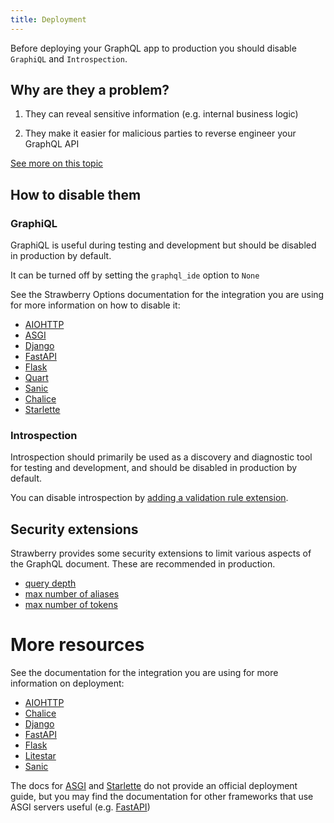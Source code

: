 ```yaml
---
title: Deployment
---
```



Before deploying your GraphQL app to production you should disable `GraphiQL`
and `Introspection`.

## Why are they a problem?

1. They can reveal sensitive information (e.g. internal business logic)

2. They make it easier for malicious parties to reverse engineer your GraphQL
   API

[See more on this topic](https://www.apollographql.com/blog/graphql/security/why-you-should-disable-graphql-introspection-in-production/)

## How to disable them

### GraphiQL

GraphiQL is useful during testing and development but should be disabled in
production by default.

It can be turned off by setting the `graphql_ide` option to `None`

See the Strawberry Options documentation for the integration you are using for
more information on how to disable it:

- [AIOHTTP](../integrations/aiohttp.md#options)
- [ASGI](../integrations/asgi.md#options)
- [Django](../integrations/django.md#options)
- [FastAPI](../integrations/fastapi.md#options)
- [Flask](../integrations/flask.md#options)
- [Quart](../integrations/quart.md#options)
- [Sanic](../integrations/sanic.md#options)
- [Chalice](../integrations/chalice.md#options)
- [Starlette](../integrations/starlette.md#options)

### Introspection

Introspection should primarily be used as a discovery and diagnostic tool for
testing and development, and should be disabled in production by default.

You can disable introspection by
[adding a validation rule extension](../extensions/add-validation-rules.md#more-examples).

## Security extensions

Strawberry provides some security extensions to limit various aspects of the
GraphQL document. These are recommended in production.

- [query depth](../extensions/query-depth-limiter.md)
- [max number of aliases](../extensions/max-aliases-limiter.md)
- [max number of tokens](../extensions/max-tokens-limiter.md)

# More resources

See the documentation for the integration you are using for more information on
deployment:

- [AIOHTTP](https://docs.aiohttp.org/en/stable/deployment.html)
- [Chalice](https://aws.github.io/chalice/quickstart.html#deploying)
- [Django](https://docs.djangoproject.com/en/4.0/howto/deployment/)
- [FastAPI](https://fastapi.tiangolo.com/deployment/)
- [Flask](https://flask.palletsprojects.com/en/2.0.x/deploying/)
- [Litestar](https://docs.litestar.dev/latest/topics/deployment/index.html)
- [Sanic](https://sanic.dev/en/guide/deployment/configuration.html)

The docs for [ASGI](https://asgi.readthedocs.io/en/latest/index.html) and
[Starlette](https://www.starlette.io/) do not provide an official deployment
guide, but you may find the documentation for other frameworks that use ASGI
servers useful (e.g. [FastAPI](https://fastapi.tiangolo.com/deployment/))

